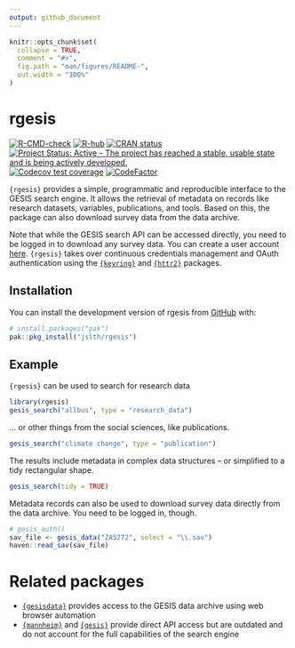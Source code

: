 ```yaml
---
output: github_document
---
```


<!-- README.md is generated from README.Rmd. Please edit that file -->

```r
knitr::opts_chunk$set(
  collapse = TRUE,
  comment = "#>",
  fig.path = "man/figures/README-",
  out.width = "100%"
)
```

# rgesis

<!-- badges: start -->
[![R-CMD-check](https://github.com/jslth/rgesis/actions/workflows/R-CMD-check.yaml/badge.svg)](https://github.com/jslth/rgesis/actions/workflows/R-CMD-check.yaml)
[![R-hub](https://github.com/jslth/rgesis/actions/workflows/rhub.yaml/badge.svg)](https://github.com/jslth/rgesis/actions/workflows/rhub.yaml)
[![CRAN
status](https://www.r-pkg.org/badges/version/rgesis)](https://CRAN.R-project.org/package=rgesis)
[![Project Status: Active – The project has reached a stable, usable
state and is being actively
developed.](https://www.repostatus.org/badges/latest/active.svg)](https://www.repostatus.org/#active)
[![Codecov test
coverage](https://codecov.io/gh/JsLth/rgesis/branch/main/graph/badge.svg)](https://app.codecov.io/gh/JsLth/rgesis?branch=main)
[![CodeFactor](https://www.codefactor.io/repository/github/jslth/rgesis/badge/main)](https://www.codefactor.io/repository/github/jslth/rgesis/overview/main)
<!-- badges: end -->

`{rgesis}` provides a simple, programmatic and reproducible interface to the GESIS search engine. It allows the retrieval of metadata on records like research datasets, variables, publications, and tools. Based on this, the package can also download survey data from the data archive.

Note that while the GESIS search API can be accessed directly, you need to be logged in to download any survey data. You can create a user account [here](https://login.gesis.org/realms/gesis/login-actions/registration?client_id=js-login). `{rgesis}` takes over continuous credentials management and OAuth authentication using the [`{keyring}`](https://keyring.r-lib.org/) and [`{httr2}`](https://httr2.r-lib.org/) packages.

## Installation

You can install the development version of rgesis from [GitHub](https://github.com/) with:

``` r
# install.packages("pak")
pak::pkg_install("jslth/rgesis")
```

## Example

`{rgesis}` can be used to search for research data

```r
library(rgesis)
gesis_search("allbus", type = "research_data")
```

... or other things from the social sciences, like publications.

```r
gesis_search("climate change", type = "publication")
```

The results include metadata in complex data structures -- or simplified to a tidy rectangular shape.

```r
gesis_search(tidy = TRUE)
```

Metadata records can also be used to download survey data directly from the data archive. You need to be logged in, though.

```r
# gesis_auth()
sav_file <- gesis_data("ZA5272", select = "\\.sav")
haven::read_sav(sav_file)
```


# Related packages

- [`{gesisdata}`](https://fsolt.org/gesisdata/) provides access to the GESIS data archive using web browser automation
- [`{mannheim}`](https://github.com/sumtxt/mannheim) and [`{gesis}`](https://github.com/expersso/gesis) provide direct API access but are outdated and do not account for the full capabilities of the search engine
